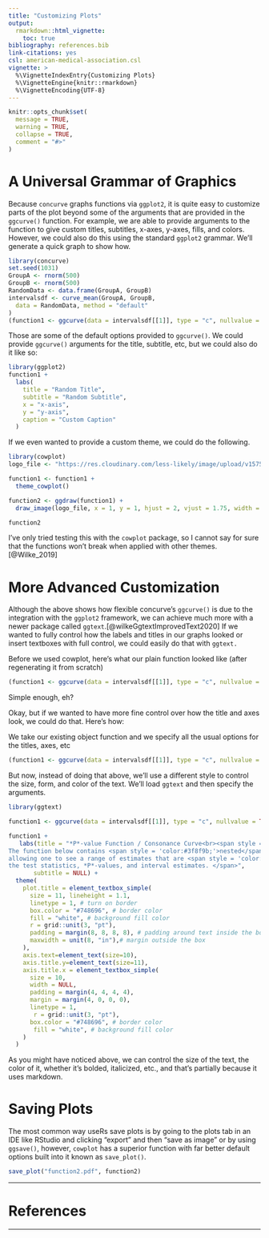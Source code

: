 ```yaml
---
title: "Customizing Plots"
output: 
  rmarkdown::html_vignette:
    toc: true
bibliography: references.bib
link-citations: yes
csl: american-medical-association.csl
vignette: >
  %\VignetteIndexEntry{Customizing Plots}
  %\VignetteEngine{knitr::rmarkdown}
  %\VignetteEncoding{UTF-8}
---
```


```r
knitr::opts_chunk$set(
  message = TRUE,
  warning = TRUE,
  collapse = TRUE,
  comment = "#>"
)
```

# A Universal Grammar of Graphics

Because `concurve` graphs functions via `ggplot2`, it is quite easy to customize parts of the plot beyond some of the arguments that are provided in the `ggcurve()` function. For example, we are able to provide arguments to the function to give custom titles, subtitles, x-axes, y-axes, fills, and colors. However, we could also do this using the standard `ggplot2` grammar. We'll generate a quick graph to show how. 

```r
library(concurve)
set.seed(1031)
GroupA <- rnorm(500)
GroupB <- rnorm(500)
RandomData <- data.frame(GroupA, GroupB)
intervalsdf <- curve_mean(GroupA, GroupB,
  data = RandomData, method = "default"
)
(function1 <- ggcurve(data = intervalsdf[[1]], type = "c", nullvalue = TRUE))
```

Those are some of the default options provided to `ggcurve()`. We could provide `ggcurve()` arguments for the title, subtitle, etc, but we could also do it like so:

```r
library(ggplot2)
function1 +
  labs(
    title = "Random Title",
    subtitle = "Random Subtitle",
    x = "x-axis",
    y = "y-axis",
    caption = "Custom Caption"
  )
```

If we even wanted to provide a custom theme, we could do the following.  

```r
library(cowplot)
logo_file <- "https://res.cloudinary.com/less-likely/image/upload/v1575441662/Site/Logo2.jpg"

function1 <- function1 +
  theme_cowplot()

function2 <- ggdraw(function1) +
  draw_image(logo_file, x = 1, y = 1, hjust = 2, vjust = 1.75, width = 0.13, height = 0.2)

function2
```

I've only tried testing this with the `cowplot` package, so I cannot say for sure that the functions won't break when applied with other themes.[@Wilke_2019]

# More Advanced Customization

Although the above shows how flexible concurve's `ggcurve()` is due to the integration with the `ggplot2` framework, we can achieve much more with a newer package called `ggtext`.[@wilkeGgtextImprovedText2020] If we wanted to fully control how the labels and titles in our graphs looked or insert textboxes with full control, we could easily do that with `ggtext.`  

Before we used cowplot, here's what our plain function looked like (after regenerating it from scratch)
```r

(function1 <- ggcurve(data = intervalsdf[[1]], type = "c", nullvalue = TRUE))
```
Simple enough, eh?

Okay, but if we wanted to have more fine control over how the title and axes look, we could do that. Here's how:

We take our existing object function and we specify all the usual options for the titles, axes, etc

```r
(function1 <- ggcurve(data = intervalsdf[[1]], type = "c", nullvalue = TRUE, title = "Something Super Important", xaxis = "Theta"))
```

But now, instead of doing that above, we'll use a different style to control the size, form, and color of the text. We'll load `ggtext` and then specify the arguments. 

```r

library(ggtext)

function1 <- ggcurve(data = intervalsdf[[1]], type = "c", nullvalue = TRUE, title = "Something Super Important", xaxis = "<span style = 'color:#3f8f9b;'>Theta</span> ")

function1 + 
   labs(title = "*P*-value Function / Consonance Curve<br><span style = 'font-size:9pt;'>
The function below contains <span style = 'color:#3f8f9b;'>nested</span> confidence/compatibility intervals at <span style = 'color:#3f8f9b;'>every possible level</span> (95%, 90%, 75%, 50%)
allowing one to see a range of estimates that are <span style = 'color:#3f8f9b;'>consistent with the model and its assumptions</span> that were used to compute
the test statistics, *P*-values, and interval estimates. </span>",
       subtitle = NULL) +
  theme(
    plot.title = element_textbox_simple(
      size = 11, lineheight = 1.1,
      linetype = 1, # turn on border
      box.color = "#748696", # border color
      fill = "white", # background fill color
      r = grid::unit(3, "pt"),
      padding = margin(8, 8, 8, 8), # padding around text inside the box
      maxwidth = unit(8, "in"),# margin outside the box
    ),
    axis.text=element_text(size=10),
    axis.title.y=element_text(size=11),
    axis.title.x = element_textbox_simple(
      size = 10,
      width = NULL,
      padding = margin(4, 4, 4, 4),
      margin = margin(4, 0, 0, 0),
      linetype = 1,
       r = grid::unit(3, "pt"),
      box.color = "#748696", # border color
       fill = "white", # background fill color
    )
  ) 

```

As you might have noticed above, we can control the size of the text, the color of it, whether it's bolded, italicized, etc., and that's partially because it uses markdown. 

# Saving Plots

The most common way useRs save plots is by going to the plots tab in an IDE like RStudio and clicking "export" and then "save as image" or by using `ggsave()`, however, `cowplot` has a superior function with far better default options built into it known as `save_plot()`. 

```r
save_plot("function2.pdf", function2)
```

* * * 

# References

* * * 
